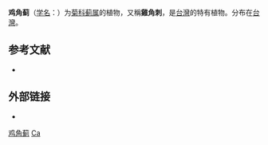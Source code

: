 {{Speciesbox
| name = 鸡角蓟
| status = 
| status_system = 
| image =白花雞角刺(大薊).jpg
| genus = Cirsium
| species = albescens
| authority = Kitamura
}}

'''鸡角蓟'''（[[学名|学名]]：{{lang|la|''Cirsium albescens''}}）为[[菊科|菊科]][[蓟属|蓟属]]的植物，又稱'''雞角刺'''，是[[台灣|台灣]]的特有植物。分布在[[台灣|台灣]]。

== 参考文献 ==
<div class="references-small">
* {{cite web| url =http://www.bioinfo.cn/db05/KmzwSpecies.php?action=view&id=4576| title =鸡角蓟| work =《中国高等植物数据库全库》| publisher =中国科学院微生物研究所| author =昆明植物研究所| accessdate =2009-02-25| deadurl =yes| archiveurl =https://web.archive.org/web/20160305015521/http://www.bioinfo.cn/db05/KmzwSpecies.php?action=view&id=4576| archivedate =2016-03-05}}
</div>

==外部链接==
* {{zh-hans}}{{CVH|Cirsium albescens}}

{{commons category|Cirsium albescens}}
{{Taxonbar|from=Q11174310}}

[[Category:蓟属|鸡角蓟]]
[[Category:臺灣特有植物|Ca]]


{{植物小作品}}